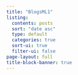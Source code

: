 ```yaml
---
title: "BlogsML1"
listing:
  contents: posts
  sort: "date asc"
  type: default
  categories: true
  sort-ui: true
  filter-ui: false
page-layout: full
title-block-banner: true
---
```



